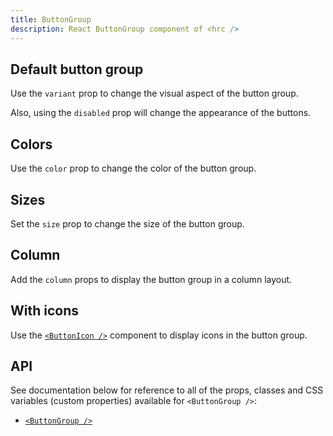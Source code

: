 ```yaml
---
title: ButtonGroup
description: React ButtonGroup component of <hrc />
---
```



## Default button group

Use the `variant` prop to change the visual aspect of the button group.

Also, using the `disabled` prop will change the appearance of the buttons.

<Demo layout="grid" className="responsive-group">
  <Demos.ButtonGroupDefault />
</Demo>

<SourceCode code={defaultCode} title="button-group-default.tsx" />

## Colors

Use the `color` prop to change the color of the button group.

<Demo layout="grid" className="responsive-group with-inner-grid">
  <Demos.ButtonGroupColors />
</Demo>

<SourceCode code={colorsCode} title="button-group-colors.tsx" />

## Sizes

Set the `size` prop to change the size of the button group.

<Demo>
  <Demos.ButtonGroupSizes />
</Demo>

<SourceCode code={sizesCode} title="button-group-sizes.tsx" />

## Column

Add the `column` props to display the button group in a column layout.

<Demo layout="grid" className="responsive-group with-inner-flex">
  <Demos.ButtonGroupColumn />
</Demo>

<SourceCode code={columnCode} title="button-group-column.tsx" />

## With icons

Use the [`<ButtonIcon />`](../button-icon)  component to display icons in the
button group.

<Demo layout="grid" className="button-group-with-icons responsive-group">
  <Demos.ButtonGroupWithIcons />
</Demo>

<SourceCode code={iconsCode} title="button-group-with-icons.tsx" />

## API

See documentation below for reference to all of the props, classes and CSS
variables (custom properties) available for `<ButtonGroup />`:

- [`<ButtonGroup />`](/hrc/api/button-group)
